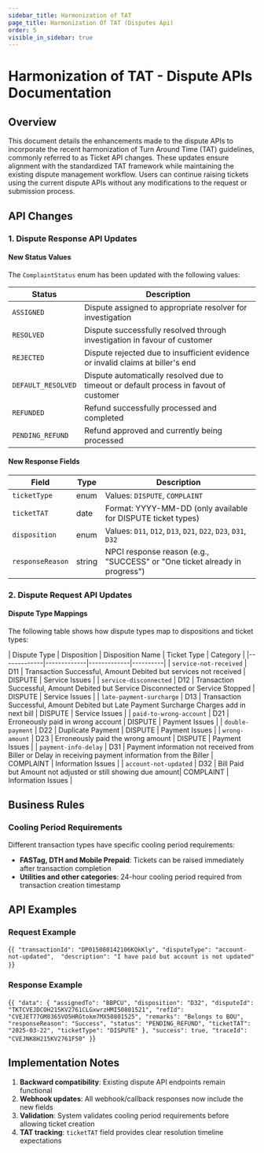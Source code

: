 ```yaml
---
sidebar_title: Harmonization of TAT
page_title: Harmonization Of TAT (Disputes Api)
order: 5
visible_in_sidebar: true
---
```


# Harmonization of TAT - Dispute APIs Documentation

## Overview

This document details the enhancements made to the dispute APIs to incorporate the recent harmonization of Turn Around Time (TAT) guidelines, commonly referred to as Ticket API changes. These updates ensure alignment with the standardized TAT framework while maintaining the existing dispute management workflow. Users can continue raising tickets using the current dispute APIs without any modifications to the request or submission process.


## API Changes

### 1. Dispute Response API Updates

#### New Status Values

The `ComplaintStatus` enum has been updated with the following values:

| Status | Description |
|--------|-------------|
| `ASSIGNED` | Dispute assigned to appropriate resolver for investigation |
| `RESOLVED` | Dispute successfully resolved through investigation in favour of customer |
| `REJECTED` | Dispute rejected due to insufficient evidence or invalid claims at biller's end |
| `DEFAULT_RESOLVED` | Dispute automatically resolved due to timeout or default process in favout of customer |
| `REFUNDED` | Refund successfully processed and completed |
| `PENDING_REFUND` | Refund approved and currently being processed |

#### New Response Fields

| Field | Type | Description |
|-------|------|-------------|
| `ticketType` | enum | Values: `DISPUTE`, `COMPLAINT` |
| `ticketTAT` | date | Format: YYYY-MM-DD (only available for DISPUTE ticket types) |
| `disposition` | enum | Values: `D11`, `D12`, `D13`, `D21`, `D22`, `D23`, `D31`, `D32` |
| `responseReason` | string | NPCI response reason (e.g., "SUCCESS" or "One ticket already in progress") |

### 2. Dispute Request API Updates

#### Dispute Type Mappings

The following table shows how dispute types map to dispositions and ticket types:

| Dispute Type | Disposition | Disposition Name | Ticket Type | Category |
|-------------|-------------|-------------|----------|
| `service-not-received` | D11 | Transaction Successful, Amount Debited but services not received | DISPUTE | Service Issues |
| `service-disconnected` | D12 | Transaction Successful, Amount Debited but Service Disconnected or Service Stopped | DISPUTE | Service Issues |
| `late-payment-surcharge` | D13 | Transaction Successful, Amount Debited but Late Payment Surcharge Charges add in next bill | DISPUTE | Service Issues |
| `paid-to-wrong-account` | D21 | Erroneously paid in wrong account | DISPUTE | Payment Issues |
| `double-payment` | D22 | Duplicate Payment | DISPUTE | Payment Issues |
| `wrong-amount` | D23 | Erroneously paid the wrong amount | DISPUTE | Payment Issues |
| `payment-info-delay` | D31 | Payment  information  not  received from Biller or Delay in receiving payment information from the Biller | COMPLAINT | Information Issues |
| `account-not-updated` | D32 | Bill Paid but Amount not adjusted or still showing due amount| COMPLAINT | Information Issues |


## Business Rules

### Cooling Period Requirements

Different transaction types have specific cooling period requirements:

- **FASTag, DTH and Mobile Prepaid**: Tickets can be raised immediately after transaction completion
- **Utilities and other categories**: 24-hour cooling period required from transaction creation timestamp


## API Examples

### Request Example

<CodeBlockWithCopy language="json">{`
{
  "transactionId": "DP015080142106KQkKly",
  "disputeType": "account-not-updated", 
  "description": "I have paid but account is not updated"
}
`}</CodeBlockWithCopy>


### Response Example


<CodeBlockWithCopy language="json">{`
{
  "data": {
    "assignedTo": "BBPCU",
    "disposition": "D32",
    "disputeId": "TKTCVEJDCOH215KV2761CLGxwrzHMI50801521",
    "refId": "CVEJET77GM8365VO5HRGtokm7MX50801525",
    "remarks": "Belongs to BOU",
    "responseReason": "Success",
    "status": "PENDING_REFUND",
    "ticketTAT": "2025-03-22",
    "ticketType": "DISPUTE"
  },
  "success": true,
  "traceId": "CVEJNK8H215KV2761F50"
}
`}</CodeBlockWithCopy>


## Implementation Notes

1. **Backward compatibility**: Existing dispute API endpoints remain functional
2. **Webhook updates**: All webhook/callback responses now include the new fields
3. **Validation**: System validates cooling period requirements before allowing ticket creation
4. **TAT tracking**: `ticketTAT` field provides clear resolution timeline expectations

